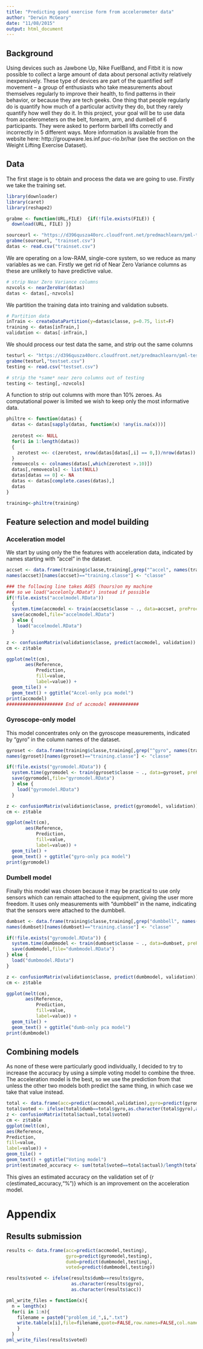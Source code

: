 ```yaml
---
title: "Predicting good exercise form from accelerometer data"
author: "Derwin McGeary"
date: "11/08/2015"
output: html_document
---
```

## Background

Using devices such as Jawbone Up, Nike FuelBand, and Fitbit it is now possible to collect a large amount of data about personal activity relatively inexpensively. These type of devices are part of the quantified self movement – a group of enthusiasts who take measurements about themselves regularly to improve their health, to find patterns in their behavior, or because they are tech geeks. One thing that people regularly do is quantify how much of a particular activity they do, but they rarely quantify how well they do it. In this project, your goal will be to use data from accelerometers on the belt, forearm, arm, and dumbell of 6 participants. They were asked to perform barbell lifts correctly and incorrectly in 5 different ways. More information is available from the website here: http://groupware.les.inf.puc-rio.br/har (see the section on the Weight Lifting Exercise Dataset). 



## Data 

The first stage is to obtain and process the data we are going to use. Firstly we take the training set.
```r
library(downloader)
library(caret)
library(reshape2)

grabme <- function(URL,FILE)  {if(!file.exists(FILE)) {
  download(URL, FILE) }}

sourceurl <- "https://d396qusza40orc.cloudfront.net/predmachlearn/pml-training.csv"
grabme(sourceurl, "trainset.csv")
datas <- read.csv("trainset.csv")
```

We are operating on a low-RAM, single-core system, so we reduce as many variables as we can. Firstly we get rid of Near Zero Variance columns as these are unlikely to have predictive value.

```r
# strip Near Zero Variance columns
nzvcols <- nearZeroVar(datas)
datas <- datas[,-nzvcols]
```

We partition the training data into training and validation subsets.
```r
# Partition data
inTrain <- createDataPartition(y=datas$classe, p=0.75, list=F)
training <- datas[inTrain,]
validation <- datas[-inTrain,]
```
We should process our test data the same, and strip out the same columns
```r
testurl <- "https://d396qusza40orc.cloudfront.net/predmachlearn/pml-testing.csv"
grabme(testurl,"testset.csv")
testing <- read.csv("testset.csv")

# strip the *same* near zero columns out of testing
testing <- testing[,-nzvcols]
```
A function to strip out columns with more than 10% zeroes. As computational power is limited we wish to keep only the most informative data.
```r
philtre <- function(datas) {
  datas <- datas[sapply(datas, function(x) !any(is.na(x)))]
  
  zerotest <<- NULL
  for(i in 1:length(datas))
  {
    zerotest <<- c(zerotest, nrow(datas[datas[,i] == 0,])/nrow(datas))
  }
  removecols <- colnames(datas[,which(zerotest >.10)])
  datas[,removecols] <- list(NULL)
  datas[datas == 0] <- NA
  datas <- datas[complete.cases(datas),]
  datas
}

training<-philtre(training)
```
## Feature selection and model building
### Acceleration model
We start by using only the the features with acceleration data, indicated by names starting with "accel" in the dataset.
```r
accset <- data.frame(training$classe,training[,grep("^accel", names(training))])
names(accset)[names(accset)=="training.classe"] <- "classe"

### the following line takes AGES (hours)on my machine
### so we load("accelonly.RData") instead if possible
if(!file.exists("accelmodel.RData")) 
  {
  system.time(accmodel <- train(accset$classe ~ ., data=accset, preProcess="pca"))
  save(accmodel,file="accelmodel.RData")
  } else {
    load("accelmodel.RData")
  }

z <- confusionMatrix(validation$classe, predict(accmodel, validation))
cm <- z$table

ggplot(melt(cm),
       aes(Reference,
           Prediction, 
           fill=value, 
           label=value)) + 
  geom_tile() + 
  geom_text() + ggtitle("Accel-only pca model")
print(accmodel)
##################### End of accmodel ###########
```
### Gyroscope-only model
This model concentrates only on the gyroscope measurements, indicated by "gyro" in the column names of the dataset.
```r
gyroset <- data.frame(training$classe,training[,grep("^gyro", names(training))])
names(gyroset)[names(gyroset)=="training.classe"] <- "classe"

if(!file.exists("gyromodel.RData")) { 
  system.time(gyromodel <- train(gyroset$classe ~ ., data=gyroset, preProcess="pca"))
  save(gyromodel,file="gyromodel.RData")
  } else {
    load("gyromodel.RData")    
  }

z <- confusionMatrix(validation$classe, predict(gyromodel, validation))
cm <- z$table

ggplot(melt(cm),
       aes(Reference,
           Prediction, 
           fill=value, 
           label=value)) + 
  geom_tile() + 
  geom_text() + ggtitle("gyro-only pca model")
print(gyromodel)
```
### Dumbell model
Finally this model was chosen because it may be practical to use only sensors which can remain attached to the equipment, giving the user more freedom. It uses only measurements with "dumbbell" in the name, indicating that the sensors were attached to the dumbbell.
```r
dumbset <- data.frame(training$classe,training[,grep("dumbbell", names(training))])
names(dumbset)[names(dumbset)=="training.classe"] <- "classe"

if(!file.exists("gyromodel.RData")) { 
  system.time(dumbmodel <- train(dumbset$classe ~ ., data=dumbset, preProcess="pca"))
  save(dumbmodel,file="dumbmodel.RData")
} else {
  load("dumbmodel.RData")    
}

z <- confusionMatrix(validation$classe, predict(dumbmodel, validation))
cm <- z$table

ggplot(melt(cm),
       aes(Reference,
           Prediction, 
           fill=value, 
           label=value)) + 
  geom_tile() + 
  geom_text() + ggtitle("dumb-only pca model")
print(dumbmodel)
```

## Combining models
As none of these were particularly good individually, I decided to try to increase the accuracy by using a simple voting model to combine the three. The acceleration model is the best, so we use the prediction from that unless the other two models both predict the same thing, in which case we take that value instead.

```r
total <- data.frame(acc=predict(accmodel,validation),gyro=predict(gyromodel,validation),dumb=predict(dumbmodel,validation),actual=validation$classe,voted=validation$classe)
total$voted <- ifelse(total$dumb==total$gyro,as.character(total$gyro),as.character(total$acc))
z <- confusionMatrix(total$actual,total$voted)
cm <- z$table
ggplot(melt(cm),
aes(Reference,
Prediction,
fill=value,
label=value)) +
geom_tile() +
geom_text() + ggtitle("Voting model")
print(estimated_accuracy <- sum(total$voted==total$actual)/length(total$voted)*100)
```
This gives an estimated accuracy on the validation set of {r c(estimated_accuracy,"%")} which is an improvement on the acceleration model.

# Appendix
## Results submission
```r
results <- data.frame(acc=predict(accmodel,testing),
                      gyro=predict(gyromodel,testing),
                      dumb=predict(dumbmodel,testing),
                      voted=predict(dumbmodel,testing))

results$voted <- ifelse(results$dumb==results$gyro,
                        as.character(results$gyro),
                        as.character(results$acc))

pml_write_files = function(x){
  n = length(x)
  for(i in 1:n){
    filename = paste0("problem_id_",i,".txt")
    write.table(x[i],file=filename,quote=FALSE,row.names=FALSE,col.names=FALSE)
    }
  }
pml_write_files(results$voted)
```